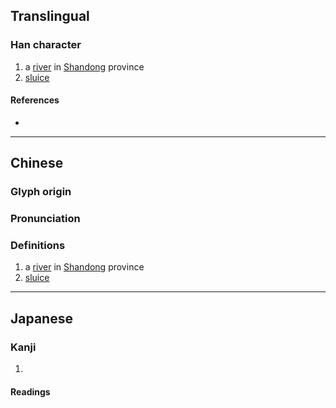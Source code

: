 {{character info/new}}
==Translingual==

===Han character===
{{Han char|rn=85|rad=水|as=18|sn=21|four=30114|canj=EVUG|ids=⿰氵雝}}

# a [[river]] in [[Shandong]] province
# [[sluice]]

====References====
* {{Han ref|kx=0662.250|dkj=18749|dj=1071.240|hdz=31794.020|uh=7049|ud=28745|bh=F5D7|bd=62935}}

----

==Chinese==
{{zh-forms}}

===Glyph origin===
{{Han etym}}

===Pronunciation===
{{zh-pron
|m=yōng
|c=jung1
|mc=y
|oc=y
|cat=pn,n
}}

===Definitions===
{{zh-hanzi}}

# a [[river]] in [[Shandong]] province
# [[sluice]]

----

==Japanese==

===Kanji===
{{ja-kanji|grade=|rs=水18}}

# {{defn|lang=ja|sort=水18}}

====Readings====
{{ja-readings
|on=よう, ゆ
|kun=
}}